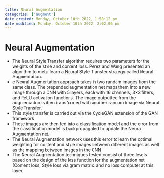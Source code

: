 ```yaml
---
title: Neural Augmentation
categories: ['augment']
date created: Monday, October 10th 2022, 1:58:12 pm
date modified: Monday, October 10th 2022, 2:02:06 pm
---
```


# Neural Augmentation
- The Neural Style Transfer algorithm requires two parameters for the weights of the style and content loss. Perez and Wang presented an algorithm to meta-learn a Neural Style Transfer strategy called Neural Augmentation.
- e Neural Augmentation approach takes in two random images from the same class. The prepended augmentation net maps them into a new image through a CNN with 5 layers, each with 16 channels, 3×3 filters, and ReLU activation functions. The image outputted from the augmentation is then transformed with another random image via Neural Style Transfer.
- This style transfer is carried out via the CycleGAN extension of the GAN framework
- These images are then fed into a classification model and the error from the classification model is backpropagated to update the Neural Augmentation net.
- The Neural Augmentation network uses this error to learn the optimal weighting for content and style images between different images as well as the mapping between images in the CNN
- The Neural Augmentation techniques tested consist of three levels based on the design of the loss function for the augmentation net (Content loss, Style loss via gram matrix, and no loss computer at this layer)



